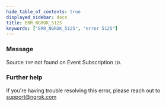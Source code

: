 ```yaml
---
hide_table_of_contents: true
displayed_sidebar: docs
title: ERR_NGROK_5125
keywords: ["ERR_NGROK_5125", "error 5125"]
---
```


### Message

Source `TYP` not found on Event Subscription `ID`.

### Further help

If you're having trouble resolving this error, please reach out to [support@ngrok.com](mailto:support@ngrok.com?subject=Help%20with%20ERR_NGROK_5125)
